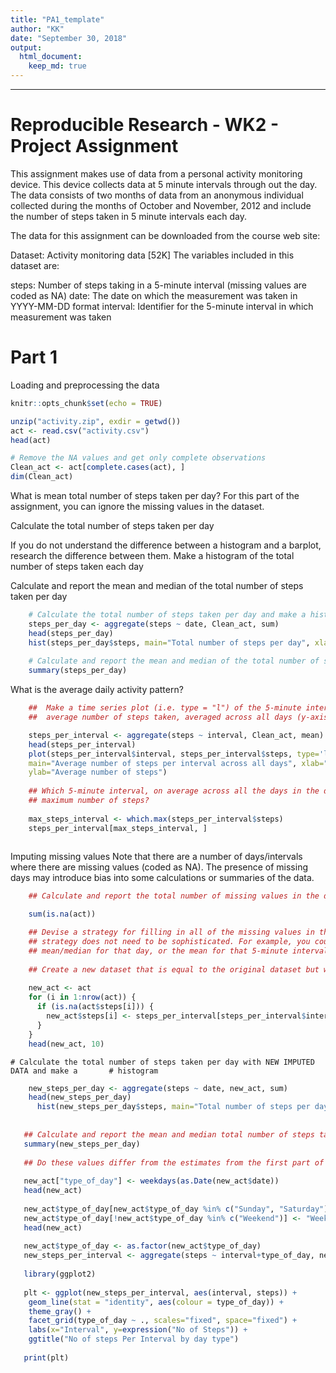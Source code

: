 ---
title: "PA1_template"
author: "KK"
date: "September 30, 2018"
output: 
  html_document: 
    keep_md: true  
---

----------------------------------------------------------------------------------------
Reproducible Research - WK2 - Project Assignment
================================================

This assignment makes use of data from a personal activity monitoring device. This  device collects data at 5 minute intervals through out the day. The data consists of two months of data from an anonymous individual collected during the months of October and November, 2012 and include the number of steps taken in 5 minute intervals each day.

The data for this assignment can be downloaded from the course web site:

Dataset: Activity monitoring data [52K]
The variables included in this dataset are:

steps: Number of steps taking in a 5-minute interval (missing values are coded as \color{red}{\verb|NA|}NA)
date: The date on which the measurement was taken in YYYY-MM-DD format
interval: Identifier for the 5-minute interval in which measurement was taken

Part 1
=======
Loading and preprocessing the data


```{r fileextract, include=FALSE}
knitr::opts_chunk$set(echo = TRUE)

unzip("activity.zip", exdir = getwd())
act <- read.csv("activity.csv")
head(act)

# Remove the NA values and get only complete observations
Clean_act <- act[complete.cases(act), ]
dim(Clean_act)

```

What is mean total number of steps taken per day?
  For this part of the assignment, you can ignore the missing values in the dataset.

  Calculate the total number of steps taken per day

  If you do not understand the difference between a histogram and a barplot, research        the difference between them. Make a histogram of the total number of steps taken each      day

  Calculate and report the mean and median of the total number of steps taken per day

```{r stepsperday}
    # Calculate the total number of steps taken per day and make a histogram
    steps_per_day <- aggregate(steps ~ date, Clean_act, sum)
    head(steps_per_day)
    hist(steps_per_day$steps, main="Total number of steps per day", xlab = "Steps per day")
    
    # Calculate and report the mean and median of the total number of steps taken per day
    summary(steps_per_day)
```


What is the average daily activity pattern?

```{r stepsperinterval}
    ##  Make a time series plot (i.e. type = "l") of the 5-minute interval (x-axis) and the
    ##  average number of steps taken, averaged across all days (y-axis)

    steps_per_interval <- aggregate(steps ~ interval, Clean_act, mean)
    head(steps_per_interval)
    plot(steps_per_interval$interval, steps_per_interval$steps, type='l', 
    main="Average number of steps per interval across all days", xlab="Interval", 
    ylab="Average number of steps")
  
    ## Which 5-minute interval, on average across all the days in the dataset, contains the
    ## maximum number of steps?
    
    max_steps_interval <- which.max(steps_per_interval$steps)
    steps_per_interval[max_steps_interval, ]
    
```

Imputing missing values
Note that there are a number of days/intervals where there are missing values (coded as  NA). The presence of missing days may introduce bias into some calculations or summaries   of the data.


```{r ImputeMissing}


    ## Calculate and report the total number of missing values in the dataset 

    sum(is.na(act))

    ## Devise a strategy for filling in all of the missing values in the dataset. The
    ## strategy does not need to be sophisticated. For example, you could use the 
    ## mean/median for that day, or the mean for that 5-minute interval, etc.
    
    ## Create a new dataset that is equal to the original dataset but with the missing data     ## filled in. ## The below code uses the "mean for that 5-minute interval"
    
    new_act <- act
    for (i in 1:nrow(act)) {
      if (is.na(act$steps[i])) {
        new_act$steps[i] <- steps_per_interval[steps_per_interval$interval ==     act$interval[i], ]$steps
      }
    }
    head(new_act, 10)
```
    
      
    # Calculate the total number of steps taken per day with NEW IMPUTED DATA and make a       # histogram
   
```{r Calcluations for IMPUTED DATA}

    new_steps_per_day <- aggregate(steps ~ date, new_act, sum)
    head(new_steps_per_day)
      hist(new_steps_per_day$steps, main="Total number of steps per day with IMPUTED DATA", xlab = "Steps per day")
    
      
   ## Calculate and report the mean and median total number of steps taken per day
   summary(new_steps_per_day)    
   
   ## Do these values differ from the estimates from the first part of the assignment? What    ## is the impact of imputing missing data on the estimates of the total daily number of    ## steps?
   
   new_act["type_of_day"] <- weekdays(as.Date(new_act$date))
   head(new_act)
   
   new_act$type_of_day[new_act$type_of_day %in% c("Sunday", "Saturday")] <- "Weekend"
   new_act$type_of_day[!new_act$type_of_day %in% c("Weekend")] <- "Weekday"
   head(new_act)
   
   new_act$type_of_day <- as.factor(new_act$type_of_day)
   new_steps_per_interval <- aggregate(steps ~ interval+type_of_day, new_act, sum)
   
   library(ggplot2)
   
   plt <- ggplot(new_steps_per_interval, aes(interval, steps)) +
    geom_line(stat = "identity", aes(colour = type_of_day)) +
    theme_gray() +
    facet_grid(type_of_day ~ ., scales="fixed", space="fixed") +
    labs(x="Interval", y=expression("No of Steps")) +
    ggtitle("No of steps Per Interval by day type")
    
   print(plt)
```

